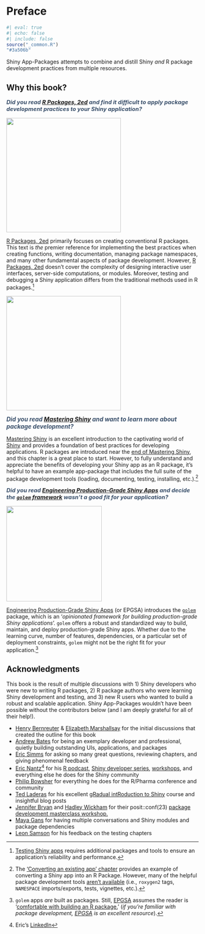 # Preface {#sec-preface .unnumbered}

```r
#| eval: true 
#| echo: false 
#| include: false
source("_common.R")
"#3a506b"
```



Shiny App-Packages attempts to combine and distill Shiny *and* R package development practices from multiple resources.

## Why this book?

:::: {layout="[75, 25]" layout-valign="center"}

[Did you read [R Packages, 2ed](https://r-pkgs.org/) and find it difficult to apply package development practices to your Shiny application?]{style='font-size: 1.05em; font-weight: bold; font-style: italic; color: #3a506b;'} 

![](images/rpkgs_cover.png){class="cover" width="300" fig-align="right"}

::::


[R Packages, 2ed](https://r-pkgs.org/) primarily focuses on creating conventional R packages. This text is _the_ premier reference for implementing the best practices when creating functions, writing documentation, managing package namespaces, and many other fundamental aspects of package development. However, [R Packages, 2ed](https://r-pkgs.org/) doesn't cover the complexity of designing interactive user interfaces, server-side computations, or modules. Moreover, testing and debugging a Shiny application differs from the traditional methods used in R packages.[^r-pkgs-testing-diffs]

[^r-pkgs-testing-diffs]: [Testing Shiny apps](https://shiny.posit.co/r/articles/improve/testing-overview/) requires additional packages and tools to ensure an application's reliability and performance.

:::: {layout="[25, 75]" layout-valign="center"}

![](images/mastering_shiny_cover.png){class="cover" width="300" fig-align="left"}

[Did you read [Mastering Shiny](https://mastering-Shiny.org/) and want to learn more about package development?]{style='font-size: 1.10em; font-weight: bold; font-style: italic; color: #3a506b;'}

::::

[Mastering Shiny](https://mastering-shiny.org/) is an excellent introduction to the captivating world of [Shiny](https://shiny.posit.co/) and provides a foundation of best practices for developing applications. R packages are introduced near the [end of Mastering Shiny](https://mastering-shiny.org/scaling-packaging.html), and this chapter is a great place to start. However, to fully understand and appreciate the benefits of developing your Shiny app as an R package, it's helpful to have an example app-package that includes the full suite of the package development tools (loading, documenting, testing, installing, etc.).[^mastering-shiny-app-packages-1]

[^mastering-shiny-app-packages-1]: The ['Converting an existing app' chapter](https://mastering-shiny.org/scaling-packaging.html#converting-an-existing-app) provides an example of converting a Shiny app into an R Package. However, many of the helpful package development tools [aren't available](https://github.com/hadley/monthApp) (i.e., `roxygen2` tags, `NAMESPACE` imports/exports, tests, vignettes, etc.).

:::: {layout="[75, 25]" layout-valign="center"}

[Did you read [Engineering Production-Grade Shiny Apps](https://engineering-shiny.org/) and decide the [`golem` framework](https://thinkr-open.github.io/golem/) wasn't a good fit for your application?]{style='font-size: 1.05em; font-weight: bold; font-style: italic; color: #3a506b;'}

![](images/epgsa_cover.png){class="cover" width="250" fig-align="left"}

::::

[Engineering Production-Grade Shiny Apps](https://engineering-shiny.org/) (or EPGSA) introduces the [`golem`](https://thinkr-open.github.io/golem/) package, which is an ‘*opinionated framework for building production-grade Shiny applications*’. `golem` offers a robust and standardized way to build, maintain, and deploy production-grade Shiny apps. Whether due to the learning curve, number of features, dependencies, or a particular set of deployment constraints, `golem` might not be the right fit for your application.[^golem-app-packages-2]

[^golem-app-packages-2]: `golem` apps *are* built as packages. Still, [EPGSA](https://engineering-shiny.org/) assumes the reader is '[comfortable with building an R package.](https://engineering-shiny.org/structuring-project.html#resources)' (*if you're familiar with package development, [EPGSA](https://engineering-shiny.org/) is an excellent resource*).

## Acknowledgments

This book is the result of multiple discussions with 1) Shiny developers who were new to writing R packages, 2) R package authors who were learning Shiny development and testing, and 3) new R users who wanted to build a robust and scalable application. Shiny App-Packages wouldn't have been possible without the contributors below (and I am deeply grateful for all of their help!). 


- [Henry Bernreuter](https://github.com/HenryBernreuter) & [Elizabeth Marshallsay](https://www.youtube.com/@lilybuguk) for the initial discussions that created the outline for this book  
- [Andrew Bates](https://github.com/asbates) for being an exemplary developer and professional, quietly building outstanding UIs, applications, and packages 
- [Eric Simms](https://github.com/esimms999) for asking so many great questions, reviewing chapters, and giving phenomenal feedback  
- [Eric Nantz](https://github.com/rpodcast)[^nantz-linkedin] for his [R podcast](https://r-podcast.org/), [Shiny developer series](https://shinydevseries.com/), [workshops](https://posit-conf-2023.github.io/shiny-r-prod/), and everything else he does for the Shiny community   
- [Philip Bowsher](https://github.com/philbowsher) for everything he does for the R/Pharma conference and community  
- [Ted Laderas](https://github.com/laderast) for his excellent [gRadual intRoduction to Shiny](https://laderast.github.io/gradual_shiny/) course and insightful blog posts  
- [Jennifer Bryan](https://github.com/jennybc) and [Hadley Wickham](https://github.com/hadley) for their posit::conf(23) [package development masterclass workshop.](https://github.com/posit-conf-2023/pkg-dev-masterclass) 
- [Maya Gans](https://github.com/MayaGans) for having multiple conversations and Shiny modules and package dependencies
- [Leon Samson](https://github.com/LDSamson) for his feedback on the testing chapters

[^nantz-linkedin]: Eric's [LinkedIn](https://www.linkedin.com/in/eric-nantz-6621617)